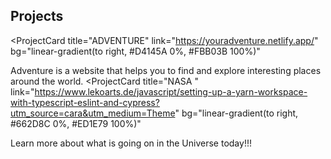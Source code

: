 ## Projects

<ProjectCard
  title="ADVENTURE"
  link="https://youradventure.netlify.app/"
  bg="linear-gradient(to right, #D4145A 0%, #FBB03B 100%)"
>
  Adventure is a website that helps you to find and explore interesting places around the world.
</ProjectCard>
<ProjectCard
  title="NASA "
  link="https://www.lekoarts.de/javascript/setting-up-a-yarn-workspace-with-typescript-eslint-and-cypress?utm_source=cara&utm_medium=Theme"
  bg="linear-gradient(to right, #662D8C 0%, #ED1E79 100%)"
>
  Learn more about what is going on in the Universe today!!!
</ProjectCard>

